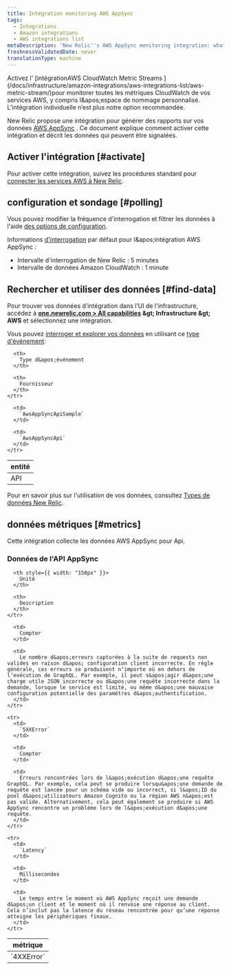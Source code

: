 ```yaml
---
title: Intégration monitoring AWS AppSync
tags:
  - Integrations
  - Amazon integrations
  - AWS integrations list
metaDescription: 'New Relic''s AWS AppSync monitoring integration: what data it reports, and how to enable it.'
freshnessValidatedDate: never
translationType: machine
---
```


<Callout variant="important">
  Activez l&apos; [intégrationAWS CloudWatch Metric Streams ](/docs/infrastructure/amazon-integrations/aws-integrations-list/aws-metric-stream/)pour monitorer toutes les métriques CloudWatch de vos services AWS, y compris l&amp;apos;espace de nommage personnalisé. L’intégration individuelle n’est plus notre option recommandée.
</Callout>

New Relic propose une intégration pour générer des rapports sur vos données [AWS AppSync](https://aws.amazon.com/appsync/) . Ce document explique comment activer cette intégration et décrit les données qui peuvent être signalées.

## Activer l&apos;intégration [#activate]

Pour activer cette intégration, suivez les procédures standard pour [connecter les services AWS à New Relic](/docs/infrastructure/infrastructure-integrations/getting-started/connect-aws-integrations-infrastructure).

## configuration et sondage [#polling]

Vous pouvez modifier la fréquence d&apos;interrogation et filtrer les données à l&apos;aide [des options de configuration](/docs/integrations/new-relic-integrations/getting-started/configure-polling-frequency-data-collection-cloud-integrations).

Informations [d&apos;interrogation](/docs/infrastructure/amazon-integrations/aws-integrations-list/aws-polling-intervals-infrastructure-integrations) par défaut pour l&amp;apos;intégration AWS AppSync :

* Intervalle d&apos;interrogation de New Relic : 5 minutes
* Intervalle de données Amazon CloudWatch : 1 minute

## Rechercher et utiliser des données [#find-data]

Pour trouver vos données d’intégration dans l’UI de l&apos;infrastructure, accédez à <DNT>**[one.newrelic.com &gt; All capabilities](https://one.newrelic.com/all-capabilities) &amp;gt; Infrastructure &amp;gt; AWS**</DNT> et sélectionnez une intégration.

Vous pouvez [interroger et explorer vos données](/docs/using-new-relic/data/understand-data/query-new-relic-data) en utilisant ce [type d&apos;événement](/docs/data-apis/understand-data/new-relic-data-types/#event-data):

<table>
  <thead>
    <tr>
      <th>
        entité
      </th>

      <th>
        Type d&apos;événement
      </th>

      <th>
        Fournisseur
      </th>
    </tr>
  </thead>

  <tbody>
    <tr>
      <td>
        API
      </td>

      <td>
        `AwsAppSyncApiSample`
      </td>

      <td>
        `AwsAppSyncApi`
      </td>
    </tr>
  </tbody>
</table>

Pour en savoir plus sur l&apos;utilisation de vos données, consultez [Types de données New Relic](/docs/telemetry-data-platform/understand-data/new-relic-data-types/).

## données métriques [#metrics]

Cette intégration collecte les données AWS AppSync pour Api.

### Données de l&apos;API AppSync

<table>
  <thead>
    <tr>
      <th style={{ width: "275px" }}>
        métrique
      </th>

      <th style={{ width: "150px" }}>
        Unité
      </th>

      <th>
        Description
      </th>
    </tr>
  </thead>

  <tbody>
    <tr>
      <td>
        `4XXError`
      </td>

      <td>
        Compter
      </td>

      <td>
        Le nombre d&apos;erreurs capturées à la suite de requests non valides en raison d&apos; configuration client incorrecte. En règle générale, ces erreurs se produisent n’importe où en dehors de l’exécution de GraphQL. Par exemple, il peut s&apos;agir d&apos;une charge utile JSON incorrecte ou d&apos;une requête incorrecte dans la demande, lorsque le service est limité, ou même d&apos;une mauvaise configuration potentielle des paramètres d&apos;authentification.
      </td>
    </tr>

    <tr>
      <td>
        `5XXError`
      </td>

      <td>
        Compter
      </td>

      <td>
        Erreurs rencontrées lors de l&apos;exécution d&apos;une requête GraphQL. Par exemple, cela peut se produire lorsqu&apos;une demande de requête est lancée pour un schéma vide ou incorrect, si l&apos;ID du pool d&apos;utilisateurs Amazon Cognito ou la région AWS n&apos;est pas valide. Alternativement, cela peut également se produire si AWS AppSync rencontre un problème lors de l&apos;exécution d&apos;une requête.
      </td>
    </tr>

    <tr>
      <td>
        `Latency`
      </td>

      <td>
        Millisecondes
      </td>

      <td>
        Le temps entre le moment où AWS AppSync reçoit une demande d&apos;un client et le moment où il renvoie une réponse au client. Cela n’inclut pas la latence du réseau rencontrée pour qu’une réponse atteigne les périphériques finaux.
      </td>
    </tr>
  </tbody>
</table>
